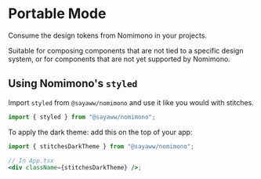 # Portable Mode

Consume the design tokens from Nomimono in your projects.

Suitable for composing components that are not tied to a specific design system, or for components that are not yet supported by Nomimono.

## Using Nomimono's `styled`

Import `styled` from `@sayaww/nomimono` and use it like you would with stitches.

```jsx
import { styled } from "@sayaww/nomimono";
```

To apply the dark theme: add this on the top of your app:

```jsx
import { stitchesDarkTheme } from "@sayaww/nomimono";

// In App.tsx
<div className={stitchesDarkTheme} />;
```
